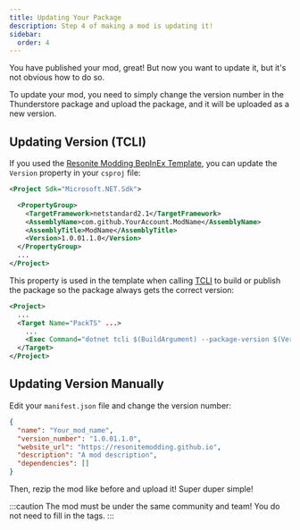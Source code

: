 ```yaml
---
title: Updating Your Package
description: Step 4 of making a mod is updating it!
sidebar:
  order: 4
---
```


You have published your mod, great! But now you want to update it, but it's not obvious how to do so.

To update your mod, you need to simply change the version number in the Thunderstore package and upload the package, and it will be uploaded as a new version.

## Updating Version (TCLI)

If you used the [Resonite Modding BepInEx Template](https://github.com/ResoniteModding/BepInEx.Templates), you can update the `Version` property in your `csproj` file:

```xml title="csproj" {7} del="1.0.0" ins="1.1.0"
<Project Sdk="Microsoft.NET.Sdk">

  <PropertyGroup>
    <TargetFramework>netstandard2.1</TargetFramework>
    <AssemblyName>com.github.YourAccount.ModName</AssemblyName>
    <AssemblyTitle>ModName</AssemblyTitle>
    <Version>1.0.01.1.0</Version>
  </PropertyGroup>
  ...
</Project>

```

This property is used in the template when calling [TCLI](https://github.com/thunderstore-io/thunderstore-cli) to build or publish the package so the package always gets the correct version:

```xml title="Directory.Build.targets" "Version"
<Project>
  ...
  <Target Name="PackTS" ...>
    ...
    <Exec Command="dotnet tcli $(BuildArgument) --package-version $(Version)" />
  </Target>
</Project>
```

## Updating Version Manually

Edit your `manifest.json` file and change the version number:

```json title="manifest.json" {3} del="1.0.0" ins="1.1.0"
{
  "name": "Your_mod_name",
  "version_number": "1.0.01.1.0",
  "website_url": "https://resonitemodding.github.io",
  "description": "A mod description",
  "dependencies": []
}
```

Then, rezip the mod like before and upload it! Super duper simple!

:::caution
The mod must be under the same community and team! You do not need to fill in the tags.
:::
